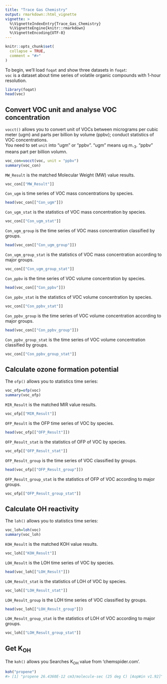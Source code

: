 ---
title: "Trace Gas Chemistry"
output: rmarkdown::html_vignette
vignette: >
  %\VignetteIndexEntry{Trace_Gas_Chemistry}
  %\VignetteEngine{knitr::rmarkdown}
  %\VignetteEncoding{UTF-8}
---

```{r, include = FALSE}
knitr::opts_chunk$set(
  collapse = TRUE,
  comment = "#>"
)
```

To begin, we’ll load `foqat` and show three datasets in `foqat`:   
`voc` is a dataset about time series of volatile organic compounds with 1-hour resolution.   

```{r setup}
library(foqat)
head(voc)
```

## Convert VOC unit and analyse VOC concentration 

`vocct()` allows you to convert unit of VOCs between micrograms per cubic meter (ugm) and parts per billion by volume (ppbv); conduct statistics of VOC concentrations.  
You need to set `unit` into "ugm" or "ppbv". "ugm" means ug m~-3~. "ppbv" means part per billion volumn.  

```{r}
voc_con=vocct(voc, unit = "ppbv")
summary(voc_con)
```

`MW_Result` is the matched Molecular Weight (MW) value results.  

```{r}
voc_con[["MW_Result"]]
```

`Con_ugm` is time series of VOC mass concentrations by species.  

```{r}
head(voc_con[["Con_ugm"]])
```

`Con_ugm_stat` is the statistics of VOC mass concentration by species.  

```{r}
voc_con[["Con_ugm_stat"]]
```

`Con_ugm_group` is the time series of VOC mass concentration classified by groups.  

```{r}
head(voc_con[["Con_ugm_group"]])
```

`Con_ugm_group_stat` is the statistics of VOC mass concentration according to major groups.  

```{r}
voc_con[["Con_ugm_group_stat"]]
```

`Con_ppbv` is the time series of VOC volume concentration by species.
```{r}
head(voc_con[["Con_ppbv"]])
```

`Con_ppbv_stat` is the statistics of VOC volume concentration by species.  

```{r}
voc_con[["Con_ppbv_stat"]]
```

`Con_ppbv_group` is the time series of VOC volume concentration according to major groups.  

```{r}
head(voc_con[["Con_ppbv_group"]])
```

`Con_ppbv_group_stat` is the time series of VOC volume concentration classified by groups.  

```{r}
voc_con[["Con_ppbv_group_stat"]]
```


## Calculate ozone formation potential  

The `ofp()` allows you to statistics time series:  

```{r}
voc_ofp=ofp(voc)
summary(voc_ofp)
```

`MIR_Result` is the matched MIR value results.  

```{r}
voc_ofp[["MIR_Result"]]
```

`OFP_Result` is the OFP time series of VOC by species.  

```{r}
head(voc_ofp[["OFP_Result"]])
```

`OFP_Result_stat` is the statistics of OFP of VOC by species.  

```{r}
voc_ofp[["OFP_Result_stat"]]
```

`OFP_Result_group` is the time series of VOC classified by groups.  

```{r}
head(voc_ofp[["OFP_Result_group"]])
```

`OFP_Result_group_stat` is the statistics of OFP of VOC according to major groups.  

```{r}
voc_ofp[["OFP_Result_group_stat"]]
```

## Calculate OH reactivity  

The `loh()` allows you to statistics time series:

```{r}
voc_loh=loh(voc)
summary(voc_loh)
```

`KOH_Result` is the matched KOH value results.  

```{r}
voc_loh[["KOH_Result"]]
```

`LOH_Result` is the LOH time series of VOC by species.

```{r}
head(voc_loh[["LOH_Result"]])
```

`LOH_Result_stat` is the statistics of LOH of VOC by species.  

```{r}
voc_loh[["LOH_Result_stat"]]
```

`LOH_Result_group` is the LOH time series of VOC classified by groups.  

```{r}
head(voc_loh[["LOH_Result_group"]])
```

`LOH_Result_group_stat` is the statistics of LOH of VOC according to major groups.  

```{r}
voc_loh[["LOH_Result_group_stat"]]
```

## Get K~OH~  

The `koh()` allows you Searches K~OH~ value from 'chemspider.com'.

```{r eval = FALSE}
koh("propene")
#> [1] "propene 26.4360E-12 cm3/molecule-sec (25 deg C) [AopWin v1.92]"
```











